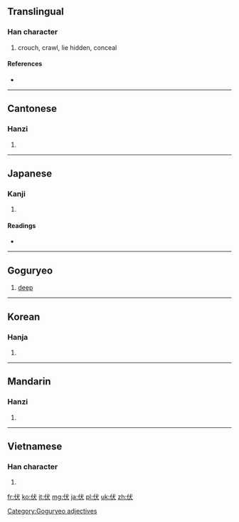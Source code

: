 ==Translingual==

===Han character===
{{Han char|rn=9|rad=人|as=04|sn=6|four=2323<sub>4</sub>|canj=人戈大 (OIK)}}

# crouch, crawl, lie hidden, conceal

====References====
* {{Han ref|kx=0095.230|dkj=00438|dj=0202.070|hdz=10119.040|uh=4F0F|ud=20239|bh=A5F1|bd=42481}}

----

==Cantonese==

===Hanzi===
{{yue-hanzi|jyut=|y=fuk6}}

# {{defn|lang=yue|sort=人04}}

----

==Japanese==

===Kanji===
{{ja-kanji|grade=c|rs=人04}}

# {{defn|lang=ja|sort=人04}}

====Readings====
* {{ja-readings|on=[[ふく]] (fuku), [[ふう]] (fū), [[ぶく]] (buku)|kun=[[ふせる]] (fuseru), [[したがう]] (shitagau)}}

----

==Goguryeo==
{{head|zkg|adjective|tr=puk}}

# [[deep]]

[[Category:Goguryeo adjectives]]

----

==Korean==

===Hanja===
{{ko-hanja|hangeul=[[복]], [[부]]|rv=bok, bu|mr=pok, pu}}

# {{defn|lang=ko|sort=人04}}

----

==Mandarin==

===Hanzi===
{{cmn-hanzi|pin=[[fú]] ([[fu2]]), [[shěn]] ([[shen3]])|wg=fu<sup>2</sup>, shen<sup>3</sup>}}

# {{defn|lang=cmn|sort=人04}}

----

==Vietnamese==

===Han character===
{{vi-hantu|phục|rs=人04}}

# {{defn|lang=vi|sort=人04}}

[[fr:伏]]
[[ko:伏]]
[[it:伏]]
[[mg:伏]]
[[ja:伏]]
[[pl:伏]]
[[uk:伏]]
[[zh:伏]]